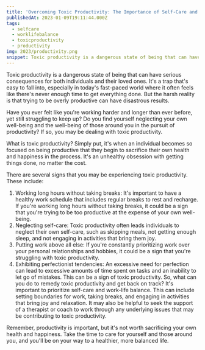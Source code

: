 ```yaml
---
title: 'Overcoming Toxic Productivity: The Importance of Self-Care and Work-Life Balance'
publishedAt: 2023-01-09T19:11:44.000Z
tags:
  - selfcare
  - worklifebalance
  - toxicproductivity
  - productivity
img: 2023/productivity.png
snippet: Toxic productivity is a dangerous state of being that can have severe consequences for individuals and their loved ones.
---
```


Toxic productivity is a dangerous state of being that can have serious consequences for both individuals and their loved ones. It's a trap that's easy to fall into, especially in today's fast-paced world where it often feels like there's never enough time to get everything done. But the harsh reality is that trying to be overly productive can have disastrous results.

Have you ever felt like you're working harder and longer than ever before, yet still struggling to keep up? Do you find yourself neglecting your own well-being and the well-being of those around you in the pursuit of productivity? If so, you may be dealing with toxic productivity.

What is toxic productivity? Simply put, it's when an individual becomes so focused on being productive that they begin to sacrifice their own health and happiness in the process. It's an unhealthy obsession with getting things done, no matter the cost.

There are several signs that you may be experiencing toxic productivity. These include:

1. Working long hours without taking breaks: It's important to have a healthy work schedule that includes regular breaks to rest and recharge. If you're working long hours without taking breaks, it could be a sign that you're trying to be too productive at the expense of your own well-being.
2. Neglecting self-care: Toxic productivity often leads individuals to neglect their own self-care, such as skipping meals, not getting enough sleep, and not engaging in activities that bring them joy.
3. Putting work above all else: If you're constantly prioritizing work over your personal relationships and hobbies, it could be a sign that you're struggling with toxic productivity.
4. Exhibiting perfectionist tendencies: An excessive need for perfection can lead to excessive amounts of time spent on tasks and an inability to let go of mistakes. This can be a sign of toxic productivity.
   So, what can you do to remedy toxic productivity and get back on track? It's important to prioritize self-care and work-life balance. This can include setting boundaries for work, taking breaks, and engaging in activities that bring joy and relaxation. It may also be helpful to seek the support of a therapist or coach to work through any underlying issues that may be contributing to toxic productivity.

Remember, productivity is important, but it's not worth sacrificing your own health and happiness. Take the time to care for yourself and those around you, and you'll be on your way to a healthier, more balanced life.
